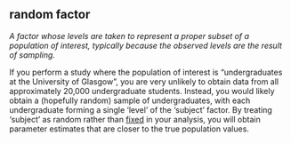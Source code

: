 ## random factor

<dfn>A factor whose levels are taken to represent a proper subset of a population of interest, typically because the observed levels are the result of sampling.</dfn>

If you perform a study where the population of interest is "undergraduates at the University of Glasgow", you are very unlikely to obtain data from all approximately 20,000 undergraduate students. Instead, you would likely obtain a (hopefully random) sample of undergraduates, with each undergraduate forming a single 'level' of the 'subject' factor. By treating 'subject' as random rather than [fixed](f.html#fixed-factor) in your analysis, you will obtain parameter estimates that are closer to the true population values.
